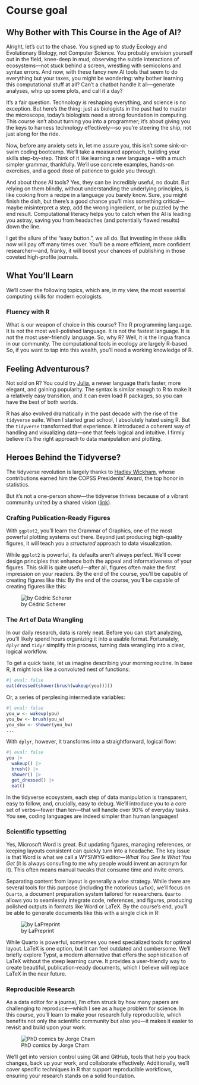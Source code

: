 # Course goal

## Why Bother with This Course in the Age of AI?

Alright, let's cut to the chase. You signed up to study Ecology and Evolutionary Biology, not Computer Science. You probably envision yourself out in the field, knee-deep in mud, observing the subtle interactions of ecosystems—not stuck behind a screen, wrestling with semicolons and syntax errors. And now, with these fancy new AI tools that seem to do everything but your taxes, you might be wondering: why bother learning this computational stuff at all? Can’t a chatbot handle it all—generate analyses, whip up some plots, and call it a day?

It's a fair question. Technology *is* reshaping everything, and science is no exception. But here’s the thing: just as biologists in the past had to master the microscope, today’s biologists need a strong foundation in computing. This course isn’t about turning you into a programmer; it's about giving you the keys to harness technology effectively—so you're steering the ship, not just along for the ride.

Now, before any anxiety sets in, let me assure you, this isn't some sink-or-swim coding bootcamp. We'll take a measured approach, building your skills step-by-step. Think of it like learning a new language – with a much simpler grammar, thankfully. We'll use concrete examples, hands-on exercises, and a good dose of patience to guide you through.

And about those AI tools? Yes, they can be incredibly useful, no doubt. But relying on them blindly, without understanding the underlying principles, is like cooking from a recipe in a language you barely know. Sure, you might finish the dish, but there’s a good chance you’ll miss something critical—maybe misinterpret a step, add the wrong ingredient, or be puzzled by the end result. Computational literacy helps you to catch when the AI is leading you astray, saving you from headaches (and potentially flawed results) down the line.

I get the allure of the “easy button.”, we all do. But investing in these skills now will pay off many times over. You’ll be a more efficient, more confident researcher—and, franky, it will boost your chances of publishing in those coveted high-profile journals.

## What You'll Learn
We'll cover the following topics, which are, in my view, the most essential computing skills for modern ecologists.

### Fluency with R
What is our weapon of choice in this course?  The R programming language. It is not the most well-polished language. It is not the fastest language. It is not the most user-friendly language. So, why R? Well, it is the lingua franca in our community. The computational tools in ecology are largely R-based. So, if you want to tap into this wealth, you’ll need a working knowledge of R.

::: {.callout-tip collapse="true"}
## Feeling Adventurous?
Not sold on R? You could try [Julia](https://julialang.org/), a newer language that’s faster, more elegant, and gaining popularity. The syntax is similar enough to R to make it a relatively easy transition, and it can even load R packages, so you can have the best of both worlds.
:::

R has also evolved dramatically in the past decade with the rise of the `tidyverse` suite. When I started grad school, I absolutely hated using R. But the `tidyverse` transformed that experience. It introduced a coherent way of handling and visualizing data—one that feels logical and intuitive. I firmly believe it's the right approach to data manipulation and plotting.

::: {.callout-tip collapse="true"}
## Heroes Behind the Tidyverse?
The tidyverse revolution is largely thanks to [Hadley Wickham](https://hadley.nz/), whose contributions earned him the COPSS Presidents’ Award, the top honor in statistics. 

But it's not a one-person show—the tidyverse thrives because of a vibrant community united by a shared vision ([link](https://joss.theoj.org/papers/10.21105/joss.01686)).
:::

### Crafting Publication-Ready Figures

With `ggplot2`, you’ll learn the Grammar of Graphics, one of the most powerful plotting systems out there. Beyond just producing high-quality figures, it will teach you a *structured* approach to data visualization.

While `ggplot2` is powerful, its defaults aren’t always perfect. We’ll cover design principles that enhance both the appeal and informativeness of your figures. This skill is quite useful—after all, figures often make the first impression on your readers. By the end of the course, you'll be capable of creating figures like this: By the end of the course, you'll be capable of creating figures like this:

![by Cédric Scherer](img/intro_ggplot.png)


### The Art of Data Wrangling
In our daily research, data is rarely neat. Before you can start analyzing, you’ll likely spend hours organizing it into a usable format. Fortunately, `dplyr` and `tidyr` simplify this process, turning data wrangling into a clear, logical workflow.

To get a quick taste, let us imagine describing your morning routine. In base R, it might look like a convoluted nest of functions:
```r
#| eval: false
eat(dressed(shower(brush(wakeup(you)))))
```
Or, a series of perplexing intermediate variables:
```r
#| eval: false
you_w <- wakeup(you)
you_bw <- brush(you_w)
you_sbw <- shower(you_bw)
...
```
With `dplyr`, however, it transforms into a straightforward, logical flow:
```r
#| eval: false
you |> 
  wakeup() |> 
  brush() |> 
  shower() |> 
  get_dressed() |> 
  eat() 
```

In the tidyverse ecosystem, each step of data manipulation is transparent, easy to follow, and, crucially, easy to debug. We'll introduce you to a core set of verbs—fewer than ten—that will handle over 90% of everyday tasks. You see, coding languages are indeed simpler than human languages!

### Scientific typsetting
Yes, Microsoft Word is great. But updating figures, managing references, or keeping layouts consistent can quickly turn into a headache. The key issue is that Word is what we call a WYSIWYG editor—*What You See Is What You Get* (it is always consufing to me why people would invent an acronym for it).  This often means manual tweaks that consume time and invite errors.

Separating content from layout is generally a wise strategy. While there are several tools for this purpose (including the notorious `LaTeX`), we'll focus on `Quarto`, a document preparation system tailored for researchers.  `Quarto` allows you to seamlessly integrate code, references, and figures, producing polished outputs in formats like Word or LaTeX. By the course's end, you'll be able to generate documents like this with a single click in R:

![by LaPreprint](img/intro_lapreprint.png)

While Quarto is powerful, sometimes you need specialized tools for optimal layout. LaTeX is one option, but it can feel outdated and cumbersome. We'll briefly explore Typst, a modern alternative that offers the sophistication of LaTeX without the steep learning curve. It provides a user-friendly way to create beautiful, publication-ready documents, which I believe will replace LaTeX in the near future.


### Reproducible Research
As a data editor for a journal, I'm often struck by how many papers are challenging to reproduce—which I see as a huge problem for science. In this course, you’ll learn to make your research fully reproducible, which benefits not only the scientific community but also you—it makes it easier to revisit and build upon your work.

![PhD comics by Jorge Cham](img/intro_phd_comic.png)

We'll get into version control using Git and GitHub, tools that help you track changes, back up your work, and collaborate effectively. Additionally, we'll cover specific techniques in R that support reproducible workflows, ensuring your research stands on a solid foundation.
